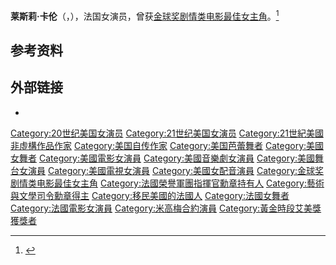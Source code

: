 {{Request translation|en|}}
{{NoteTA
| G1 = Show
}}
{{Infobox entertainer
| name        = 莱斯莉·卡伦
| foreignname = Leslie Caron
| type        = 女演员
| birthname   = Leslie Claire Margaret Caron
| image       = Leslie Caron lunettes.jpg
| caption     = 
| birth_date  = {{birth date and age|1931|7|1|d=fy}}
|spouse={{marriage|Geordie Hormel|1951|1954}}<br>{{marriage|Peter Hall|1956|1965}}<br>{{marriage|Michael Laughlin|1969|1980}}
|children=Christopher Hall (1957)<br>Jennifer Caron Hall (1958)
|goldenglobeawards = '''[[金球奖剧情类电影最佳女主角|剧情类电影最佳女主角]]'''<br>1963 《陋室紅顏》
|baftaawards = '''[[英國電影學院獎最佳女主角|最佳女主角]]'''<br>1953 《Lili》<br>1962 《陋室紅顏》
|emmyawards = '''劇情類最佳女客串演員'''<br>2007 《Law & Order: Special Victims Unit》
|cannesfilmawards = '''Palm DogManitarian Award'''<br>2017 《The Durrells》
}}

'''莱斯莉·卡伦'''（{{lang-en|Leslie Claire Margaret Caron}}，{{bd|1931年|7月1日}}），法国女演员，曾获[[金球奖剧情类电影最佳女主角|金球奖剧情类电影最佳女主角]]。<ref>{{cite news | work =The New York Times |last=Kisselgoff |first=Anna |title=DANCE; The Ballerina in Leslie Caron The Actress |date=1995-03-12 |url=https://query.nytimes.com/gst/fullpage.html?res=990CE0DA1531F931A25750C0A963958260}}</ref>

== 参考资料 ==
{{reflist}}

== 外部链接 ==
*{{IMDb name|0001989}}
{{英國電影學院獎最佳女主角}}
{{黄金时段艾美奖剧情类最佳女客串演员}}
{{金球奖剧情类电影最佳女主角}}
{{Authority control}}

{{DEFAULTSORT:Caron, Leslie}}
[[Category:20世纪美国女演员|Category:20世纪美国女演员]]
[[Category:21世纪美国女演员|Category:21世纪美国女演员]]
[[Category:21世紀美國非虛構作品作家|Category:21世紀美國非虛構作品作家]]
[[Category:美国自传作家|Category:美国自传作家]]
[[Category:美国芭蕾舞者|Category:美国芭蕾舞者]]
[[Category:美國女舞者|Category:美國女舞者]]
[[Category:美國電影女演員|Category:美國電影女演員]]
[[Category:美國音樂劇女演員|Category:美國音樂劇女演員]]
[[Category:美國舞台女演員|Category:美國舞台女演員]]
[[Category:美國電視女演員|Category:美國電視女演員]]
[[Category:美國女配音演員|Category:美國女配音演員]]
[[Category:金球奖剧情类电影最佳女主角|Category:金球奖剧情类电影最佳女主角]]
[[Category:法國榮譽軍團指揮官勳章持有人|Category:法國榮譽軍團指揮官勳章持有人]]
[[Category:藝術與文學司令勳章得主|Category:藝術與文學司令勳章得主]]
[[Category:移民美國的法國人|Category:移民美國的法國人]]
[[Category:法國女舞者|Category:法國女舞者]]
[[Category:法國電影女演員|Category:法國電影女演員]]
[[Category:米高梅合約演員|Category:米高梅合約演員]]
[[Category:黃金時段艾美獎獲獎者|Category:黃金時段艾美獎獲獎者]]
{{actor-stub}}
